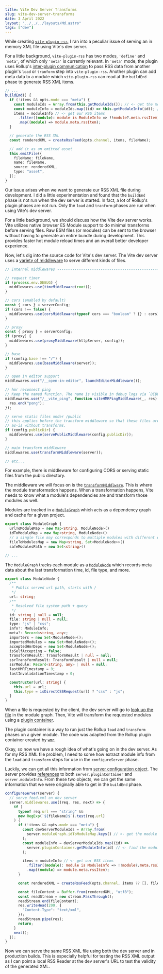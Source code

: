 ```yaml
---
title: Vite Dev Server Transforms
slug: vite-dev-server-transforms
date: 3 April 2022
layout: "../../../layouts/Md.astro"
tags: ["dev"]
---
```


While creating [`vite-plugin-rss`](https://github.com/ec965/vite-plugin-rss), I
ran into a peculiar issue of serving an in memory XML file using Vite's dev
server.

For a little background, `vite-plugin-rss` has two modes, `'define'` and
`'meta'`, of which only `'meta'` is currently relevant. In `'meta'` mode, the
plugin uses Rollup's
[inter-plugin communication](https://rollupjs.org/guide/en/#inter-plugin-communication)
to pass RSS data from another plugin's `load` or `tranform` step into
`vite-plugin-rss`. Another plugin can add meta data to a module which
`vite-plugin-rss` can read at the `buildEnd` phase to generate RSS XML items.

```typescript
// ...
buildEnd() {
  if (!items && opts.mode === "meta") {
    const moduleIds = Array.from(this.getModuleIds()); // <- get the module ids
    const moduleInfo = moduleIds.map((id) => this.getModuleInfo(id)); // <- find the module info from the ids
    items = moduleInfo // <- get our RSS items
      .filter((module): module is ModuleInfo => !!module?.meta.rssItem)
      .map((module) => module.meta.rssItem);
  }

  // generate the RSS XML
  const renderedXML = createRssFeed(opts.channel, items, fileName);

  // add it as an emitted asset
  this.emitFile({
    fileName: fileName,
    name: fileName,
    source: renderedXML,
    type: "asset",
  });
}
```

Our issue arises when we want to generate our RSS XML file during development. I
did a little experimentation and found that the `buildEnd` phase is not run when
the dev server is started. In fact, a lot of Rollup's plugin phases are not run.
Only the `load` and `tranform` phases are run when using Vite's dev server.

For a little background, we should discuss how the Vite dev server works. Vite
utilizes native browser ES Module support to do minimal transforms before
serving files. Raw ESM files (or modules) can be sent to the browser without
having to generate an entire bundle during development. This provides faster hot
module reload times and an overall better developer experience.

Now, let's dig into the source code for Vite's dev server. The Vite dev server
uses a
[variety of middleware](https://github.com/vitejs/vite/blob/212d4548eeb366289c6c6fa6f86f94b261ed81f4/packages/vite/src/node/server/index.ts)
to serve different kinds of files.

```typescript
// Internal middlewares ------------------------------------------------------

// request timer
if (process.env.DEBUG) {
  middlewares.use(timeMiddleware(root));
}

// cors (enabled by default)
const { cors } = serverConfig;
if (cors !== false) {
  middlewares.use(corsMiddleware(typeof cors === "boolean" ? {} : cors));
}

// proxy
const { proxy } = serverConfig;
if (proxy) {
  middlewares.use(proxyMiddleware(httpServer, config));
}

// base
if (config.base !== "/") {
  middlewares.use(baseMiddleware(server));
}

// open in editor support
middlewares.use("/__open-in-editor", launchEditorMiddleware());

// hmr reconnect ping
// Keep the named function. The name is visible in debug logs via `DEBUG=connect:dispatcher ...`
middlewares.use("/__vite_ping", function viteHMRPingMiddleware(_, res) {
  res.end("pong");
});

// serve static files under /public
// this applies before the transform middleware so that these files are served
// as-is without transforms.
if (config.publicDir) {
  middlewares.use(servePublicMiddleware(config.publicDir));
}

// main transform middleware
middlewares.use(transformMiddleware(server));

// etc...
```

For example, there is middleware for configuring CORS or serving static files
from the public directory.

The middleware we will focus on is the
[`transformMiddlware`](https://github.com/vitejs/vite/blob/212d4548eeb366289c6c6fa6f86f94b261ed81f4/packages/vite/src/node/server/transformRequest.ts).
This is where the module transformation happens. When a transformation happens,
Vite needs to know what a module's dependencies are and transform those modules
as well.

Modules are tracked in a
[`ModuleGraph`](https://github.com/vitejs/vite/blob/212d4548eeb366289c6c6fa6f86f94b261ed81f4/packages/vite/src/node/server/moduleGraph.ts#L58-L228)
which acts as a dependency graph and cache for a given project.

```typescript
export class ModuleGraph {
  urlToModuleMap = new Map<string, ModuleNode>()
  idToModuleMap = new Map<string, ModuleNode>()
  // a single file may corresponds to multiple modules with different queries
  fileToModulesMap = new Map<string, Set<ModuleNode>>()
  safeModulesPath = new Set<string>()

// ...
```

The `ModuleGraph` tracks each module as a
[`ModuleNode`](https://github.com/vitejs/vite/blob/212d4548eeb366289c6c6fa6f86f94b261ed81f4/packages/vite/src/node/server/moduleGraph.ts#L14-L41)
which records meta data about the last transformation time, id, file type, and
more.

```typescript
export class ModuleNode {
  /**
   * Public served url path, starts with /
   */
  url: string;
  /**
   * Resolved file system path + query
   */
  id: string | null = null;
  file: string | null = null;
  type: "js" | "css";
  info?: ModuleInfo;
  meta?: Record<string, any>;
  importers = new Set<ModuleNode>();
  importedModules = new Set<ModuleNode>();
  acceptedHmrDeps = new Set<ModuleNode>();
  isSelfAccepting = false;
  transformResult: TransformResult | null = null;
  ssrTransformResult: TransformResult | null = null;
  ssrModule: Record<string, any> | null = null;
  lastHMRTimestamp = 0;
  lastInvalidationTimestamp = 0;

  constructor(url: string) {
    this.url = url;
    this.type = isDirectCSSRequest(url) ? "css" : "js";
  }
}
```

When a file is requested by the client, the dev server will go to
[look up the file](https://github.com/vitejs/vite/blob/212d4548eeb366289c6c6fa6f86f94b261ed81f4/packages/vite/src/node/server/transformRequest.ts#L70-L91)
in the module graph. Then, Vite will transform the requested modules using a
[plugin container](https://github.com/vitejs/vite/blob/212d4548eeb366289c6c6fa6f86f94b261ed81f4/packages/vite/src/node/server/pluginContainer.ts).

The plugin container is a way to run just the Rollup `load` and `transform`
phases on a given module. The code was adapted from the Rollup plugin container
created by
[`wmr`](https://github.com/preactjs/wmr/blob/main/packages/wmr/src/lib/rollup-plugin-container.js/).

Okay, so now we have a rough idea of what's going on in the dev server. As for
my RSS XML file problem, I need to some how extract module info from the `load`
and `transform` steps for use in the `configureServer` phase.

Luckily, we can get all this information from
[server configuration object](https://github.com/vitejs/vite/blob/212d4548eeb366289c6c6fa6f86f94b261ed81f4/packages/vite/src/node/server/index.ts#L145-L297).
The server provides
[references](https://github.com/vitejs/vite/blob/212d4548eeb366289c6c6fa6f86f94b261ed81f4/packages/vite/src/node/server/index.ts#L180-L185)
to both `server.pluginContainer` and `server.moduleInfo`. From these two
objects, we can get the same information that we were originally able to get in
the `buildEnd` phase.

```typescript
configureServer(server) {
  // serve feed.xml on dev server
  server.middlewares.use((req, res, next) => {
    if (
      typeof req.url === "string" &&
      new RegExp(`${fileName}$`).test(req.url)
    ) {
      if (!items && opts.mode === "meta") {
        const devServerModuleIds = Array.from(
          server.moduleGraph.idToModuleMap.keys() // <- get the module ids
        );
        const moduleInfo = devServerModuleIds.map((id) =>
          server.pluginContainer.getModuleInfo(id) // <- find the module info from the ids
        );

        items = moduleInfo // <- get our RSS items
          .filter((module): module is ModuleInfo => !!module?.meta.rssItem)
          .map((module) => module.meta.rssItem);
      }

      const renderedXML = createRssFeed(opts.channel, items ?? [], fileName);

      const fileContent = Buffer.from(renderedXML, "utf8");
      const readStream = new stream.PassThrough();
      readStream.end(fileContent);
      res.writeHead(200, {
        "Content-Type": "text/xml",
      });
      readStream.pipe(res);
      return;
    }
    next();
  });
}
```

Now we can serve the same RSS XML file using both the dev server and in
production builds. This is especially helpful for testing the RSS XML output as
I can point a local RSS Reader at the dev server's URL to test the validity of
the generated XML.
